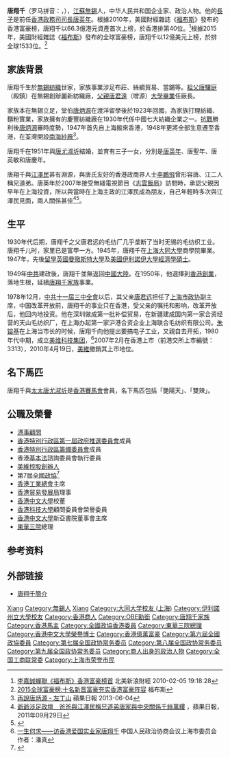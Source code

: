 {{Infobox person
| 姓名=唐翔千
| 圖像=
| 圖像大小=
| 圖像替代=
| 圖像說明=
| 原文名=
| 語系=
| 羅馬拼音=
| 本名=
| 英文名=Tang Hsiang-chien
| 字=
| 號=
| 出生名=
| 出生日期={{Birth date|1923|6|8}}
| 出生地={{ROC1}}[[江蘇省_(中華民國)|江蘇省]][[无锡市|无锡市]] 
| 受洗=
| 死亡日期={{Death date and age|2018|3|10|1923|6|8}}
| 死亡地={{HKG}}
| 死因=
| 遺體發現地=
| 墓地=
| 墓地坐標=
| 紀念建築=
| 居住地=
| 國籍={{CNHK}}
| 籍貫=
| 別名=
| 種族=
| 語言=
| 公民權=
| 教育程度=
| 母校=[[曼彻斯特大学|曼彻斯特大学]]<br>[[伊利诺伊大学|伊利诺伊大学]]
| 職業=
| 活躍時期=
| 僱主=
| 組織=
| 機構=
| 知名原因=
| 知名作品=
| 風格=
| 受影響於=
| 影響於=
| 家鄉=
| 薪金=
| 凈資產=
| 身高=
| 體重=
| 髮色=
| 瞳色=
| 三圍=
| 電視節目=
| 頭銜=
| 頭銜時期=
| 前任=
| 繼任=
| 政黨=
| 政治運動=
| 競爭者=
| 董事會=
| 宗教信仰=
| 宗派=
| 刑事起訴=
| 刑事處罰=
| 刑事狀況=
| 配偶=[[唐尤淑圻|唐尤淑圻]]
| 伴侶=
| 子女=長子：[[唐英年|唐英年]]
| 父母=父：[[唐增源|唐增源]]<br>母：[[唐宏源|唐宏源]]
| 親屬=
}}

'''唐翔千'''{{GBSHK}}{{OBE}}{{JP}}（罗马拼音：{{lang|en|'''Tang Hsiang-chien'''}}，{{bd|1923年|6月8日|2018年|3月10日|T唐}}），[[江蘇省_(中華民國)|江蘇]][[無錫市|無錫]]人，中华人民共和国企业家、政治人物。他的[[兒子|長子]]是前任[[香港|香港]][[政務司司長|政務司司長]][[唐英年|唐英年]]。根據2010年，美國財經雜誌《[[福布斯|福布斯]]》發布的香港富豪榜，唐翔千以66.3億港元資產首次上榜，於香港排第40位。<ref>[http://financenews.sina.com/sinacn/000-000-107-113/404/2010-02-05/19181301224.html 李嘉誠蟬聯《福布斯》香港富豪榜首] {{Wayback|url=http://financenews.sina.com/sinacn/000-000-107-113/404/2010-02-05/19181301224.html |date=20150501045246 }}北美新浪財經 2010-02-05 19:18:28</ref>根據2015年，美國財經雜誌《[[福布斯|福布斯]]》發布的全球富豪榜，唐翔千以12億美元上榜，於排全球1533位。<ref>[http://www.forbeschina.com/review/201503/0041057.shtml 2015全球富豪榜:十名新晋富豪夯实香港富豪阵容] {{Wayback|url=http://www.forbeschina.com/review/201503/0041057.shtml |date=20201205175216 }}福布斯</ref>

==家族背景==
唐翔千生於[[無錫|無錫]][[紡織|紡織]]世家，家族事業涉足布莊、絲綢貿易、當鋪等。[[祖父|祖父]][[唐驤庭|唐驤庭]]（殿鎮）在無錫創辦麗新紡織廠，[[父親|父親]][[唐君遠|唐君遠]]（增源）[[大學|大學]][[畢業|畢業]]任廠長。

家族本在無錫立足，堂伯[[唐炳源|唐炳源]]在渡洋留學後於1923年回國，為家族打理紡織、麵粉實業，家族擁有的慶豐紡織廠在1930年代係中國七大紡織企業之一。[[抗戰|抗戰]]勝利後[[唐炳源|唐炳源]]審時度勢，1947年首先自上海搬來香港，1948年更將全部生意遷至香港，在荃灣開設[[南海紗廠|南海紗廠]]<ref>[https://hk.lifestyle.appledaily.com/lifestyle/columnist/daily/article/20130604/18282462 再說唐炳源 - 左丁山] 蘋果日報 2013-06-04</ref>。

唐翔千在1951年與[[唐尤淑圻|唐尤淑圻]]結婚，並育有三子一女，分別是[[唐英年|唐英年]]、唐聖年、唐英敏和唐慶年。

唐翔千與[[江澤民|江澤民]]甚有淵源，與唐氏友好的香港政商界人士[[李鵬飛_(香港)|李鵬飛]]曾形容唐、江二人稱兄道弟。唐英年於2007年接受無綫電視節目《[[志雲飯局|志雲飯局]]》訪問時，承認父親因早年在上海投資，所以與當時在上海主政的江澤民成為朋友，自己年輕時多次與江澤民見面，兩人關係甚佳<ref>[http://hk.apple.nextmedia.com/template/apple/art_main.php?iss_id=20110929&sec_id=4104&subsec_id=12731&art_id=15657425 爺爺涉足政壇　爸爸與江澤民稱兄道弟唐家與中央關係千絲萬縷] {{Wayback|url=http://hk.apple.nextmedia.com/template/apple/art_main.php?iss_id=20110929&sec_id=4104&subsec_id=12731&art_id=15657425 |date=20111001113137 }}，蘋果日報，2011年09月29日</ref><ref>{{cite web|url=https://www.mjib.gov.tw/FileUploads/eBooks/ea4cf34a8b6f45b2b10372c997156e1f/Book_file/213c5fd1c64a4d729d01a79cafd23c9a.pdf|title=胡錦濤出席香港「回歸」15周年及第四屆特首就任典禮意涵|author=顏建發|date=2012年7月|archiveurl=https://web.archive.org/web/20210711162640/https://www.mjib.gov.tw/FileUploads/eBooks/ea4cf34a8b6f45b2b10372c997156e1f/Book_file/213c5fd1c64a4d729d01a79cafd23c9a.pdf|archivedate=2021-07-11|deadurl=no|access-date=2021-07-11}}</ref>。

==生平==
1930年代后期，唐翔千之父唐君远的毛纺厂几乎垄断了当时无锡的毛纺织工业。唐翔千儿时，家里已是富甲一方。1945年，唐翔千在[[上海|上海]][[大同大學_(上海)|大同大學]]商學院畢業。1947年，先後[[留學|留學]][[英國|英國]][[曼徹斯特大學|曼徹斯特大學]]及[[美國|美國]][[伊利諾伊大學|伊利諾伊大學]][[經濟學|經濟學]][[碩士|碩士]]。

1949年[[中共|中共]]建政後，唐翔千並無返回[[中國大陸|中國大陸]]。在1950年，他選擇到[[香港|香港]][[創業|創業]]，落地生根，延續[[唐翔千家族|唐翔千家族]]事業。

1978年12月，[[中共十一屆三中全會|中共十一屆三中全會]]以后，其父亲[[唐君远|唐君远]]担任了[[上海市政协|上海市政协]]副主席，中国改革开放前，唐翔千的事业只在香港，受父亲的嘱托和影响，改革开放后，他回内地投资。他在深圳做成第一批补偿贸易，在新疆建成国内第一家合资经营的天山毛纺织厂，在上海办起第一家沪港合资企业上海联合毛纺织有限公司。[[朱镕基|朱镕基]]在上海当市长的时候，唐翔千向他提出要搞电子工业，又親自去开拓，1980年代中期，成立[[美维科技集团|美维科技集团]]，<ref>[http://law.eastday.com/node2/node22/wyfc/userobject1ai9466.html 一生何求——访香港爱国实业家唐翔千] {{Wayback|url=http://law.eastday.com/node2/node22/wyfc/userobject1ai9466.html |date=20120221180246 }}中国人民政治协商会议上海市委员会 作者：潘真</ref>2007年2月在香港上市（前港交所上市編號：3313），2010年4月19日，[[美維控股|美維]]撤銷其上市地位。

==名下馬匹==
唐翔千與[[太太|太太]][[唐尤淑圻|唐尤淑圻]]是[[香港賽馬會|香港賽馬會]]會員，名下馬匹包括「艷陽天」、「雙辣」。

==公職及榮譽==
*[[港事顧問|港事顧問]] 
*[[香港特別行政區第一屆政府推選委員會|香港特別行政區第一屆政府推選委員會]]成員 
*[[香港特別行政區籌備委員會|香港特別行政區籌備委員會]]成員
*香港[[基本法|基本法]]諮詢委員會執行委員
*[[美維控股|美維控股]][[創辦人|創辦人]]
*第7屆[[中國人民政治協商會議全國委員會香港地區委員|全國政協]]<ref>{{cite web|url=http://cn.chinagate.cn/indepths/2009-02/18/content_17299113_2.htm|title=第七届全国政协委员名单 -- 中国发展门户网|website=cn.chinagate.cn|accessdate=2010-05-05|archive-date=2012-11-16|archive-url=https://web.archive.org/web/20121116103628/http://cn.chinagate.cn/indepths/2009-02/18/content_17299113_2.htm|dead-url=yes}}</ref>
*[[香港工業總會|香港工業總會]]主席
*[[香港貿易發展局|香港貿易發展局]]理事
*[[香港中文大學|香港中文大學]]校董
*[[香港科技大學|香港科技大學]]顧問委員會榮譽委員
*[[香港中文大學|香港中文大學]]新亞書院董事會主席
*[[東華三院|東華三院]]總理

==参考资料==
{{reflist}}

==外部链接==
*[http://www.ndcnc.gov.cn/datalib/2004/Character/DL/DL-20040315152833 唐翔千簡介]{{Wayback|url=http://www.ndcnc.gov.cn/datalib/2004/Character/DL/DL-20040315152833 |date=20190803010230 }}

{{中华全国工商业联合会第六届执行委员会}}

{{Authority control}}
{{DEFAULTSORT:Tang唐}}
[[Category:唐姓|Xiang]]
[[Category:無錫人|Category:無錫人]]
[[Category:毗陵唐氏|Xiang]]
[[Category:大同大学校友_(上海)|Category:大同大学校友 (上海)]]
[[Category:伊利諾州立大學校友|Category:伊利諾州立大學校友]]
[[Category:香港商人|Category:香港商人]]
[[Category:OBE勳銜|Category:OBE勳銜]]
[[Category:唐翔千家族|Category:唐翔千家族]]
[[Category:香港馬主|Category:香港馬主]]
[[Category:全國政協香港委員|Category:全國政協香港委員]]
[[Category:東華三院總理|Category:東華三院總理]]
[[Category:香港中文大學榮譽博士|Category:香港中文大學榮譽博士]]
[[Category:香港億萬富豪|Category:香港億萬富豪]]
[[Category:第六屆全國政協委員|Category:第六屆全國政協委員]]
[[Category:第七届全国政协常务委员|Category:第七届全国政协常务委员]]
[[Category:第八届全国政协常务委员|Category:第八届全国政协常务委员]]
[[Category:第九届全国政协常务委员|Category:第九届全国政协常务委员]]
[[Category:商人出身的政治人物|Category:商人出身的政治人物]]
[[Category:全国工商联常委|Category:全国工商联常委]]
[[Category:上海市荣誉市民|Category:上海市荣誉市民]]
